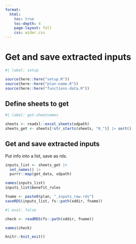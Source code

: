 ```yaml
---
format:
  html:
    toc: true
    toc-depth: 4
    page-layout: full
    css: wider.css
---    
```


# Get and save extracted inputs


```r
#| label: setup

source(here::here("setup.R"))
source(here::here("plan-name.R"))
source(here::here("functions-data.R"))

```


## Define sheets to get

```r
#| label: get-sheetnames

sheets <- readxl::excel_sheets(xdpath)
sheets_get <- sheets[!str_starts(sheets, "0_")] |> sort()

```


## Get and save extracted inputs

Put info into a list, save as rds.

```r

inputs_list <- sheets_get |>
  set_names() |>
  purrr::map(get_data, xdpath)

names(inputs_list)
inputs_list$benefit_rules

fname <- paste0(plan, "_inputs_raw.rds")
saveRDS(inputs_list, fs::path(xddir, fname))

```

```r
#| eval: false

check <- readRDS(fs::path(xddir, fname))

names(check)

```


```r
knitr::knit_exit()
```


